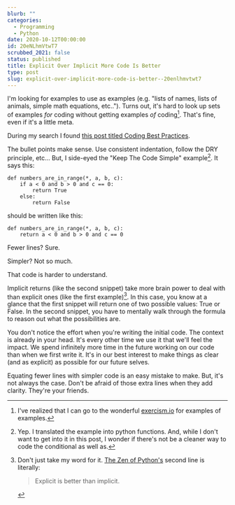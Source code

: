 ```yaml
---
blurb: ""
categories:
  - Programming
  - Python
date: 2020-10-12T00:00:00
id: 20eNLhmVtwT7
scrubbed_2021: false
status: published
title: Explicit Over Implicit More Code Is Better
type: post
slug: explicit-over-implicit-more-code-is-better--20enlhmvtwt7
---
```


I'm looking for examples to use as examples (e.g. "lists of names, lists of animals, simple math equations, etc.."). Turns out, it's hard to look up sets of examples _for_ coding without getting examples _of_ coding[^1]. That's fine, even if it's a little meta. 

During my search I found [this post titled Coding Best Practices](https://www.topcoder.com/coding-best-practices/). 

The bullet points make sense. Use consistent indentation, follow the DRY principle, etc... But, I side-eyed the "Keep The Code Simple" example[^2]. It says this:

```python{numberLines: true}
def numbers_are_in_range(*, a, b, c):
    if a < 0 and b > 0 and c == 0:
        return True
    else:
        return False
```

should be written like this:

```python{numberLines: true}
def numbers_are_in_range(*, a, b, c):
    return a < 0 and b > 0 and c == 0
```


Fewer lines? Sure. 

Simpler? Not so much. 

That code is harder to understand.

Implicit returns (like the second snippet) take more brain power to deal with than explicit ones (like the first example)[^3]. In this case, you know at a glance that the first snippet will return one of two possible values: True or False. In the second snippet, you have to mentally walk through the formula to reason out what the possibilities are. 

You don't notice the effort when you're writing the initial code. The context is already in your head. It's every other time we use it that we'll feel the impact. We spend infinitely more time in the future working on our code than when we first write it. It's in our best interest to make things as clear (and as explicit) as possible for our future selves. 

Equating fewer lines with simpler code is an easy mistake to make. But, it's not always the case. Don't be afraid of those extra lines when they add clarity. They're your friends. 


[^1]: I've realized that I can go to the wonderful [exercism.io](https://exercism.io) for examples of examples. 

[^2]: Yep. I translated the example into python functions. And, while I don't want to get into it in this post, I wonder if there's not be a cleaner way to code the conditional as well as.

[^3]: Don't just take my word for it. [The Zen of Python's](https://www.python.org/dev/peps/pep-0020/) second line is literally:

	> Explicit is better than implicit.